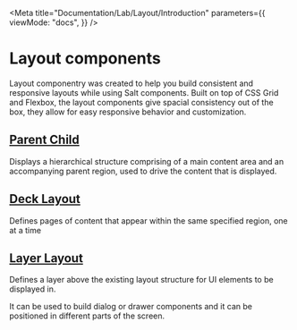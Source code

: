 
<Meta
  title="Documentation/Lab/Layout/Introduction"
  parameters={{
    viewMode: "docs",
  }}
/>

# Layout components

Layout componentry was created to help you build consistent and responsive layouts while using Salt components.
Built on top of CSS Grid and Flexbox, the layout components give spacial consistency out of the box,
they allow for easy responsive behavior and customization.

## [Parent Child](/docs/documentation-lab-layout-parent-child-layout--page)

Displays a hierarchical structure comprising of a main content area and an accompanying parent region, used to drive the content that is displayed.

<Canvas>
  <Story id="lab-layout-parent-child-layout--default" />
</Canvas>

## [Deck Layout](/docs/documentation-lab-layout-deck-layout--page)

Defines pages of content that appear within the same specified region, one at a time

<Canvas>
  <Story id="lab-layout-deck-layout--default" />
</Canvas>

## [Layer Layout](/docs/documentation-lab-layout-layer-layout--page)

Defines a layer above the existing layout structure for UI elements to be displayed in.

It can be used to build dialog or drawer components and it can be positioned in different parts of the screen.

<Canvas>
  <Story id="lab-layout-layer-layout--default" />
</Canvas>
